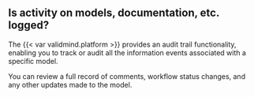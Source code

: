 ## Is activity on models, documentation, etc. logged?

The {{< var validmind.platform >}} provides an audit trail functionality, enabling you to track or audit all the information events associated with a specific model. 

You can review a full record of comments, workflow status changes, and any other updates made to the model.